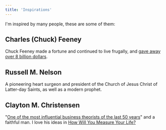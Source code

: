 ```yaml
---
title: 'Inspirations'
---
```


I'm inspired by many people, these are some of them:

## Charles (Chuck) Feeney

Chuck Feeney made a fortune and continued to live frugally, and [gave away over 8 billion dollars](https://www.forbes.com/sites/stevenbertoni/2020/09/15/exclusive-the-billionaire-who-wanted-to-die-brokeis-now-officially-broke/?sh=411742823a2a).

## Russell M. Nelson

A pioneering heart surgeon and president of the Church of Jesus Christ of Latter-day Saints, as well as a modern prophet.

## Clayton M. Christensen

"[One of the most influential business theorists of the last 50 years](https://www.forbes.com/global/2011/0314/features-clayton-christensen-health-care-cancer-survivor.html)" and a faithful man. I love his ideas in [How Will You Measure Your Life?](https://www.youtube.com/watch?v=tvos4nORf_Y)
